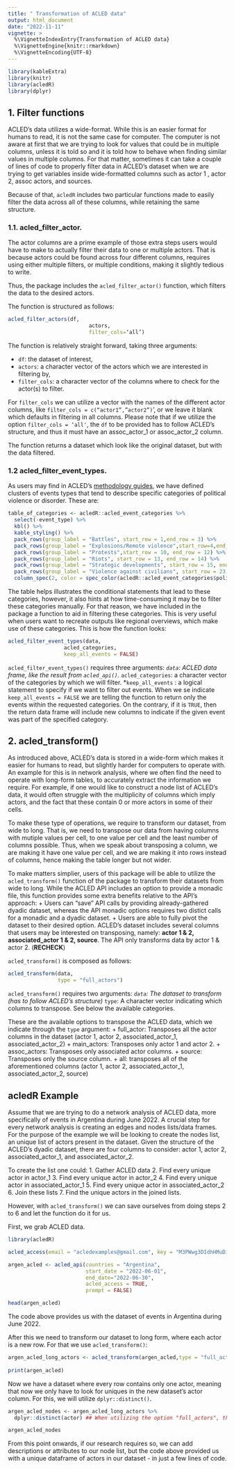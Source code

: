 ```yaml
---
title: " Transformation of ACLED data"
output: html_document
date: "2022-11-11"
vignette: >
  %\VignetteIndexEntry{Transformation of ACLED data}
  %\VignetteEngine{knitr::rmarkdown}
  %\VignetteEncoding{UTF-8}
---
```


```r
library(kableExtra)
library(knitr)
library(acledR)
library(dplyr)
```


## 1. Filter functions

ACLED’s data utilizes a wide-format. While this is an easier format for humans to read, it is not the same case for computer. The computer is not aware at first that we are trying to look for values that could be in multiple columns, unless it is told so and it is told how to behave when finding similar values in multiple columns. For that matter, sometimes it can take a couple of lines of code to properly filter data in ACLED's dataset when we are trying to get variables inside wide-formatted columns such as actor 1 , actor 2, assoc actors, and sources.

Because of that, `acledR` includes two particular functions made to easily filter the data across all of these columns, while retaining the same structure. 

### 1.1. acled_filter_actor. 

The actor columns are a prime example of those extra steps users would have to make to actually filter their data to one or multiple actors. That is because actors could be found across four different columns, requires using either multiple filters, or multiple conditions, making it slightly tedious to write. 

Thus, the package includes the `acled_filter_actor()` function, which filters the data to the desired actors. 

The function is structured as follows:

```r

acled_filter_actors(df,
		    	          actors, 
			              filter_cols=‘all’)

```

The function is relatively straight forward, taking three arguments: 

* `df`: the dataset of interest, 
* `actors`: a character vector of the actors which we are interested in filtering by,
* `filter_cols`: a character vector of the columns where to check for the actor(s) to filter. 

For `filter_cols` we can utilize a vector with the names of the different actor columns, like `filter_cols = c(“actor1”,”actor2”)`’, or we leave it blank which defaults in filtering in all columns. Please note that if we utilize the option `filter_cols = ‘all'`,  the `df` to be provided has to follow ACLED’s structure, and thus it must have an assoc_actor_1 or assoc_actor_2 column.

The function returns a dataset which look like the original dataset, but with the data filtered. 

### 1.2 acled_filter_event_types.

As users may find in ACLED’s [methodology guides](https://acleddata.com/download/2827/), we have defined clusters of events types that tend to describe specific categories of political violence or disorder. These are:


```r

table_of_categories <- acledR::acled_event_categories %>%
  select(-event_type) %>%
  kbl() %>%
  kable_styling() %>%
  pack_rows(group_label = "Battles", start_row = 1,end_row = 3) %>%
  pack_rows(group_label = "Explosions/Remote violence",start_row=4,end_row = 9) %>%
  pack_rows(group_label = "Protests",start_row = 10, end_row = 12) %>%
  pack_rows(group_label = "Riots", start_row = 13, end_row = 14) %>%
  pack_rows(group_label = "Strategic developments", start_row = 15, end_row = 22) %>%
  pack_rows(group_label = "Violence against civilians", start_row = 23, end_row = 25) %>%
  column_spec(2, color = spec_color(acledR::acled_event_categories$political_violence))

```

The table helps illustrates the conditional statements that lead to these categories, however, it also hints at how time-consuming it may be to filter these categories manually. For that reason, we have included in the package a function to aid in filtering these categories. This is very useful when users want to recreate outputs like regional overviews, which make use of these categories. This is how the function looks:

``` r
acled_filter_event_types(data,
                  acled_categories,
                  keep_all_events = FALSE)
```

`acled_filter_event_types()` requires three arguments:
*`data`: ACLED data frame, like the result from `acled_api()`.
*`acled_categories`: a character vector of the categories by which we will filter.
*`keep_all_events` : a logical statement to specify if we want to filter out events. When we se indicate `keep_all_events = FALSE` we are telling the function to return only the events within the requested categories. On the contrary, if it is `TRUE`, then the return data frame will include new columns to indicate if the given event was part of the specified category. 


## 2. acled_transform()

As introduced above, ACLED's data is stored in a wide-form which makes it easier for humans to read, but slightly harder for computers to operate with. An example for this is in network analysis, where we often find the need to operate with long-form tables, to accurately extract the information we require. For example, if one would like to construct a node list of ACLED's data, it would often struggle with the multiplicity of columns which imply actors, and the fact that these contain 0 or more actors in some of their cells. 

To make these type of operations, we require to transform our dataset, from wide to long. That is, we need to transpose our data from having columns with mutiple values per cell, to one value per cell and the least number of columns possible. Thus, when we speak about transposing a column, we are making it have one value per cell, and we are making it into rows instead of columns, hence making the table longer but not wider. 

To make matters simplier, users of this package will be able to utilize the `acled_transform()` function of the package to transform their datasets from wide to long. While the ACLED API includes an option to provide a monadic file, this function provides some extra benefits relative to the API's approach:
  + Users can "save" API calls by providing already-gathered dyadic dataset, whereas the API monadic options requires two distict calls for a monadic and a dyadic dataset. 
  + Users are able to fully pivot the dataset to their desired option. ACLED's dataset includes several columns that users may be interested on transposing, namely: **actor 1 & 2, associated_actor 1 & 2, source**. The API only transforms data by actor 1 & actor 2. (**RECHECK**)

`acled_transform()` is composed as follows:

```r

acled_transform(data, 
                type = "full_actors") 

```

`acled_transform()` requires two arguments:
*`data`: The dataset to transform (has to follow ACLED's structure)
*`type`: A character vector indicating which columns to transpose. See below the available categories. 

These are the available options to transpose the ACLED data, which we indicate through the `type` argument:
  + full_actor: Transposes all the actor columns in the dataset (actor 1, actor 2, associated_actor_1, associated_actor_2)
  + main_actors: Transposes only actor 1 and actor 2. 
  + assoc_actors: Transposes only associated actor columns. 
  + source: Transposes only the source column. 
  + all: transposes all of the aforementioned columns (actor 1, actor 2, associated_actor_1, associated_actor_2, source)


## acledR Example

Assume that we are trying to do a network analysis of ACLED data, more specifically of events in Argentina during June 2022. A crucial step for every network analysis is creating an edges and nodes lists/data frames. For the purpose of the example we will be looking to create the nodes list, an unique list of actors present in the dataset. Given the structure of the ACLED's dyadic dataset, there are four columns to consider: actor 1, actor 2, associated_actor_1, and associated_actor_2. 

To create the list one could:
 1. Gather ACLED data
 2. Find every unique actor in actor_1
 3. Find every unique actor in actor_2
 4. Find every unique actor in associated_actor_1
 5. Find every unique actor in associated_actor_2
 6. Join these lists
 7.  Find the unique actors in the joined lists. 

However, with `acled_transform()` we can save ourselves from doing steps 2 to 6 and let the function do it for us. 

First, we grab ACLED data. 

```r
library(acledR)

acled_access(email = "acledexamples@gmail.com", key = "M3PWwg3DIdhHMuDiilp5") #  This is an example, you will need to input your credentials.

argen_acled <- acled_api(countries = "Argentina",
                         start_date = "2022-06-01",
                         end_date="2022-06-30", 
                         acled_access = TRUE,
                         prompt = FALSE)

head(argen_acled)

```

The code above provides us with the dataset of events in Argentina during June 2022. 

After this we need to transform our dataset to long form, where each actor is a new row. For that we use `acled_transform()`:

```r

argen_acled_long_actors <- acled_transform(argen_acled,type = "full_actors")
  
print(argen_acled)
```

Now we have a dataset where every row contains only one actor, meaning that now we only have to look for uniques in the new dataset's actor column. For this, we will utilize `dplyr::distinct()`. 

```r

argen_acled_nodes <- argen_acled_long_actors %>%
  dplyr::distinct(actor) ## When utilizing the option "full_actors", the actors will be stored in the column named "actor"

argen_acled_nodes 

```

From this point onwards, if our research requires so, we can add descriptions or attributes to our node list, but the code above provided us with a unique dataframe of actors in our dataset - in just a few lines of code. 

